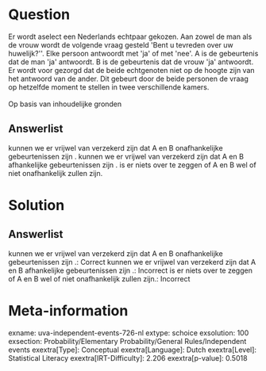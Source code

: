 Question
========

Er wordt aselect een Nederlands echtpaar gekozen. Aan zowel de man als
de vrouw wordt de volgende vraag gesteld \'Bent u tevreden over uw
huwelijk?\'\'. Elke persoon antwoordt met \'ja\' of met \'nee\'. A is de
gebeurtenis dat de man \'ja\' antwoordt. B is de gebeurtenis dat de
vrouw \'ja\' antwoordt. Er wordt voor gezorgd dat de beide echtgenoten
niet op de hoogte zijn van het antwoord van de ander. Dit gebeurt door
de beide personen de vraag op hetzelfde moment te stellen in twee
verschillende kamers.\
\
Op basis van inhoudelijke gronden

Answerlist
----------

kunnen we er vrijwel van verzekerd zijn dat A en B onafhankelijke gebeurtenissen zijn .
kunnen we er vrijwel van verzekerd zijn dat A en B afhankelijke gebeurtenissen zijn .
is er niets over te zeggen of A en B wel of niet onafhankelijk zullen zijn.

Solution
========

Answerlist
----------

kunnen we er vrijwel van verzekerd zijn dat A en B onafhankelijke gebeurtenissen zijn .: Correct
kunnen we er vrijwel van verzekerd zijn dat A en B afhankelijke gebeurtenissen zijn .: Incorrect
is er niets over te zeggen of A en B wel of niet onafhankelijk zullen zijn.: Incorrect

Meta-information
================
exname: uva-independent-events-726-nl
extype: schoice
exsolution: 100
exsection: Probability/Elementary Probability/General Rules/Independent events
exextra[Type]: Conceptual
exextra[Language]: Dutch
exextra[Level]: Statistical Literacy
exextra[IRT-Difficulty]: 2.206
exextra[p-value]: 0.5018
